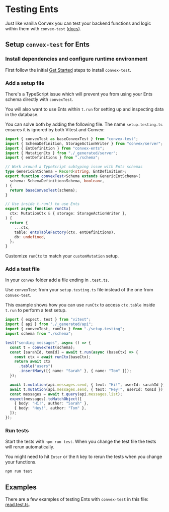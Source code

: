
# Testing Ents

Just like vanilla Convex you can test your backend functions and logic within
them with `convex-test` ([docs](https://docs.convex.dev/functions/testing)).

## Setup `convex-test` for Ents

<Steps>

### Install dependencies and configure runtime environment

First follow the initial
[Get Started](https://docs.convex.dev/functions/testing#get-started) steps to
install `convex-test`.

### Add a setup file

There's a TypeScript issue which will prevent you from using your Ents schema
directly with `convexTest`.

You will also want to use Ents within `t.run` for setting up and inspecting data
in the database.

You can solve both by adding the following file. The name `setup.testing.ts`
ensures it is ignored by both Vitest and Convex:

```ts filename="convex/setup.testing.ts"
import { convexTest as baseConvexTest } from "convex-test";
import { SchemaDefinition, StorageActionWriter } from "convex/server";
import { EntDefinition } from "convex-ents";
import { MutationCtx } from "./_generated/server";
import { entDefinitions } from "./schema";

// Work around a TypeScript subtyping issue with Ents schemas
type GenericEntSchema = Record<string, EntDefinition>;
export function convexTest<Schema extends GenericEntSchema>(
  schema: SchemaDefinition<Schema, boolean>,
) {
  return baseConvexTest(schema);
}

// Use inside t.run() to use Ents
export async function runCtx(
  ctx: MutationCtx & { storage: StorageActionWriter },
) {
  return {
    ...ctx,
    table: entsTableFactory(ctx, entDefinitions),
    db: undefined,
  };
}
```

Customize `runCtx` to match your `customMutation` setup.

### Add a test file

In your `convex` folder add a file ending in `.test.ts`.

Use `convexTest` from your `setup.testing.ts` file instead of the one from
`convex-test`.

This example shows how you can use `runCtx` to access `ctx.table` inside `t.run`
to perform a test setup.

```ts filename="convex/messages.test.ts"
import { expect, test } from "vitest";
import { api } from "./_generated/api";
import { convexTest, runCtx } from "./setup.testing";
import schema from "./schema";

test("sending messages", async () => {
  const t = convexTest(schema);
  const [sarahId, tomId] = await t.run(async (baseCtx) => {
    const ctx = await runCtx(baseCtx);
    return await ctx
      .table("users")
      .insertMany([{ name: "Sarah" }, { name: "Tom" }]);
  });

  await t.mutation(api.messages.send, { text: "Hi!", userId: sarahId });
  await t.mutation(api.messages.send, { text: "Hey!", userId: tomId });
  const messages = await t.query(api.messages.list);
  expect(messages).toMatchObject([
    { body: "Hi!", author: "Sarah" },
    { body: "Hey!", author: "Tom" },
  ]);
});
```

### Run tests

Start the tests with `npm run test`. When you change the test file the tests
will rerun automatically.

You might need to hit `Enter` or the `R` key to rerun the tests when you change
your functions.

```sh
npm run test
```

</Steps>

## Examples

There are a few examples of testing Ents with `convex-test` in this file:
[read.test.ts](https://github.com/xixixao/convex-ents/blob/main/test/convex/read.test.ts).
